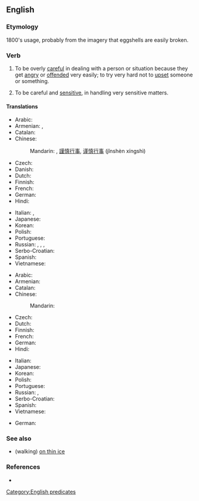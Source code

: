 ==English==

===Etymology===
1800's usage, probably from the imagery that eggshells are easily broken.

===Verb===
{{en-verb|walks on eggshells|walking on eggshells|walked on eggshells}}

# {{context|idiomatic|lang=en}} To be overly [[careful]] in dealing with a person or situation because they get [[angry]] or [[offended]] very easily; to try very hard not to [[upset]] someone or something.
# {{context|idiomatic|lang=en}} To be careful and [[sensitive]], in handling very sensitive matters.

====Translations====
{{trans-top|to act carefully to avoid upsetting someone}}
* Arabic: {{t-needed|ar}}
* Armenian: {{t|hy|[[վարվել]] [[շրջահայաց]] [[կերպով]]|sc=Armn}}, {{t|hy|[[գործել]] [[մեծագույն]] [[զգուշությամբ]]|sc=Armn}}
* Catalan: {{t-needed|ca}}
* Chinese:
*: Mandarin: {{t|cmn|伴君如伴虎|tr=bàn jūn rú bàn hǔ|sc=Hani}} {{qualifier|for superiors only}}, [[謹慎]][[行事]], [[谨慎]][[行事]] (jǐnshèn xíngshì)
* Czech: {{t-needed|cs}}
* Danish: {{t|da|gå på æggeskaller}}
* Dutch: {{t|nl|op eieren lopen}}
* Finnish: {{t|fi|pitää kuin kukkaa kämmenellä}}
* French: {{t+|fr|marcher sur des œufs}}
* German: {{t|de|sich auf Eierschalen bewegen}}
* Hindi: {{t-needed|hi}}
{{trans-mid}}
* Italian: {{t|it|camminare sulle uova}}, {{t|it|andare con i piedi di piombo}}
* Japanese: {{t-needed|ja}}
* Korean: {{t-needed|ko}}
* Polish: {{t-needed|pl}}
* Portuguese: {{t+|pt|pisar em ovos}}
* Russian: {{t+|ru|ходить на цыпочках|tr=xodítʹ na cýpočkax|sc=Cyrl}}, {{t|ru|ходить на цырлах|tr=xodítʹ na cýrlax|sc=Cyrl}}, {{t|ru|ходить по яичной скорлупе|tr=xodítʹ po jaíčnoj skorlupé|sc=Cyrl}}, {{t|ru|ходить по яйцам|tr=xodítʹ po jájcam|sc=Cyrl}}
* Serbo-Croatian: {{t|sh|ходати по јајима}}
* Spanish: {{t|es|camina sobre cascarones de huevo|p}}
* Vietnamese: {{t-needed|vi}}
{{trans-bottom}}

{{trans-top|to handle sensitive matters delicately}}
* Arabic: {{t-needed|ar}}
* Armenian: {{t|hy|[[լինել]] [[նուրբ]] [[նկատառում]] [[պահանջող]] [[դրության]] [[մեջ]]|sc=Armn}}
* Catalan: {{t-needed|ca}}
* Chinese:
*: Mandarin: {{t|cmn|如履薄冰|tr=rú lǚ bó bīng|sc=Hani}}
* Czech: {{t-needed|cs}}
* Dutch: {{t|nl|op eieren lopen}}
* Finnish: {{t|fi|käsitellä silkkihansikkain}}
* French: {{t-needed|fr}}
* German: {{t-needed|de}}
* Hindi: {{t-needed|hi}}
{{trans-mid}}
* Italian: {{t-needed|it}}
* Japanese: {{t-needed|ja}}
* Korean: {{t-needed|ko}}
* Polish: {{t-needed|pl}}
* Portuguese: {{t+|pt|pisar em ovos}}
* Russian: {{t+|ru|ходить на цыпочках|tr=xodítʹ na cýpočkax|sc=Cyrl}}, {{t|ru|ходить по яйцам|tr=xodítʹ po jájcam|sc=Cyrl}}
* Serbo-Croatian: {{t|sh|ходати по јајима}}
* Spanish: {{t-needed|es}}
* Vietnamese: {{t-needed|vi}}
{{trans-bottom}}

* German: {{t-check|de|sich auf Eierschalen bewegen}}

===See also===
* (walking) [[on thin ice]]

===References===
* {{R:hy:Seferian:1986|page=52}} <!--for the Armenian translations-->

[[Category:English predicates]]